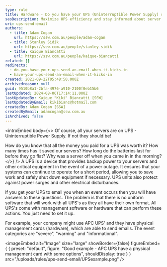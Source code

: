 ```yaml
---
type: rule
title: Hardware - Do you have your UPS (Uninterruptible Power Supply) send an email when it kicks in?
seoDescription: Maximize UPS efficiency and stay informed about server status with customizable email notifications.
uri: ups-send-email
authors:
  - title: Adam Cogan
    url: https://ssw.com.au/people/adam-cogan
  - title: Stanley Sidik
    url: https://ssw.com.au/people/stanley-sidik
  - title: Kaique Biancatti
    url: https://ssw.com.au/people/kaique-biancatti
related: []
redirects:
  - do-you-have-your-ups-send-an-email-when-it-kicks-in
  - have-your-ups-send-an-email-when-it-kicks-in
created: 2021-09-22T05:48:50.000Z
archivedreason: null
guid: 9510b8a1-2bfa-4976-a910-2100f0eb15b6
lastUpdated: 2024-08-06T17:14:11.000Z
lastUpdatedBy: Kaique "Kiki" Biancatti [SSW]
lastUpdatedByEmail: kikibianc@hotmail.com
createdBy: Adam Cogan [SSW]
createdByEmail: adamcogan@ssw.com.au
isArchived: false
---
```

<introEmbed
  body={<>
Of course, all your servers are on UPS - Uninterruptible Power Supply. If not they should be!

How do you know that all the money you paid for a UPS was worth it? How many times has it saved our servers? How long do the batteries last for before they go flat? Why was a server off when you came in in the morning?
  </>}
/>
A UPS is a device that provides backup power to your servers and other critical equipment in the event of a power outage. It ensures that your systems can continue to operate for a short period, allowing you to save work and safely shut down equipment if necessary. UPS units also protect against power surges and other electrical disturbances.

If you get your UPS to email you when an event occurs then you will have answers to these questions.
The problem is that there is no uniform software that will work with all UPS's as they all have their own format.
All UPS's come with management software or hardware that can perform these actions. You just need to set it up.

For example, your company might use APC UPS' and they have physical management cards (hardware), which are able to send emails. The event categories are "severe", "warning" and "informational".


<imageEmbed
  alt="Image"
  size="large"
  showBorder={false}
  figureEmbed={ {
    preset: "default",
    figure: "Good example - APC UPS have a physical management card with some options",
    shouldDisplay: true
  } }
  src="/uploads/rules/ups-send-email/UPSexample.png"
/>
